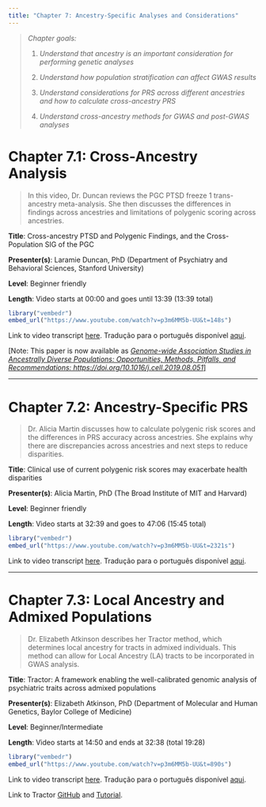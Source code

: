 ```yaml
---
title: "Chapter 7: Ancestry-Specific Analyses and Considerations"
---
```


> *Chapter goals:*
>
> 1.  *Understand that ancestry is an important consideration for performing genetic analyses*
>
> 2.  *Understand how population stratification can affect GWAS results*
>
> 3.  *Understand considerations for PRS across different ancestries and how to calculate cross-ancestry PRS*
>
> 4.  *Understand cross-ancestry methods for GWAS and post-GWAS analyses*

# Chapter 7.1: Cross-Ancestry Analysis {#sec-section1}

> In this video, Dr. Duncan reviews the PGC PTSD freeze 1 trans-ancestry meta-analysis. She then discusses the differences in findings across ancestries and limitations of polygenic scoring across ancestries.

**Title**: Cross-ancestry PTSD and Polygenic Findings, and the Cross-Population SIG of the PGC

**Presenter(s)**: Laramie Duncan, PhD (Department of Psychiatry and Behavioral Sciences, Stanford University)

**Level**: Beginner friendly

**Length**: Video starts at 00:00 and goes until 13:39 (13:39 total)

```r
library("vembedr")
embed_url("https://www.youtube.com/watch?v=p3m6MM5b-UU&t=148s")
```

Link to video transcript [here](chapter7_transcript.qmd#sec-video1). Tradução para o português disponível [aqui](chapter7_transcript_portugues.qmd#sec-section1).

\[Note: This paper is now available as [*Genome-wide Association Studies in Ancestrally Diverse Populations: Opportunities, Methods, Pitfalls, and Recommendations: https://doi.org/10.1016/j.cell.2019.08.051*\]](https://doi.org/10.1016/j.cell.2019.08.051)

------------------------------------------------------------------------

# Chapter 7.2: Ancestry-Specific PRS {#sec-section2}

> Dr. Alicia Martin discusses how to calculate polygenic risk scores and the differences in PRS accuracy across ancestries. She explains why there are discrepancies across ancestries and next steps to reduce disparities.

**Title**: Clinical use of current polygenic risk scores may exacerbate health disparities

**Presenter(s)**: Alicia Martin, PhD (The Broad Institute of MIT and Harvard)

**Level**: Beginner friendly

**Length**: Video starts at 32:39 and goes to 47:06 (15:45 total)

```r
library("vembedr")
embed_url("https://www.youtube.com/watch?v=p3m6MM5b-UU&t=2321s")
```

Link to video transcript [here](chapter7_transcript.qmd#sec-video2). Tradução para o português disponível [aqui](chapter7_transcript_portugues.qmd#sec-section2).

------------------------------------------------------------------------

# Chapter 7.3: Local Ancestry and Admixed Populations {#sec-section3}

> Dr. Elizabeth Atkinson describes her Tractor method, which determines local ancestry for tracts in admixed individuals. This method can allow for Local Ancestry (LA) tracts to be incorporated in GWAS analysis. 

**Title**: Tractor: A framework enabling the well-calibrated genomic analysis of psychiatric traits across admixed populations

**Presenter(s)**: Elizabeth Atkinson, PhD (Department of Molecular and Human Genetics, Baylor College of Medicine)

**Level**: Beginner/Intermediate

**Length**: Video starts at 14:50 and ends at 32:38 (total 19:28)

```r
library("vembedr")
embed_url("https://www.youtube.com/watch?v=p3m6MM5b-UU&t=890s")
```

Link to video transcript [here](chapter7_transcript.qmd#sec-video3). Tradução para o português disponível [aqui](chapter7_transcript_portugues.qmd#sec-section3).

Link to Tractor [GitHub](https://github.com/Atkinson-Lab/Tractor) and [Tutorial](https://github.com/Atkinson-Lab/Tractor-tutorial).
